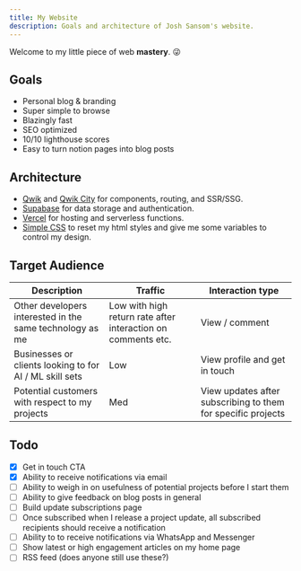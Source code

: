 ```yaml
---
title: My Website
description: Goals and architecture of Josh Sansom's website.
---
```


Welcome to my little piece of web **mastery**. 😜

## Goals
* Personal blog & branding
* Super simple to browse
* Blazingly fast
* SEO optimized
* 10/10 lighthouse scores
* Easy to turn notion pages into blog posts


## Architecture

* [Qwik](https://qwik.dev) and [Qwik City](https://qwik.city) for components, routing, and SSR/SSG.  
* [Supabase](https://supabase.io) for data storage and authentication.
* [Vercel](https://vercel.com) for hosting and serverless functions.
* [Simple CSS](https://simplecss.org/) to reset my html styles and give me some variables to control my design.

## Target Audience

| Description | Traffic | Interaction type |
| --- | --- | --- |
| Other developers interested in the same technology as me | Low with high return rate after interaction on comments etc. | View / comment |
| Businesses or clients looking to for AI / ML skill sets  | Low | View profile and get in touch |
| Potential customers with respect to my projects | Med | View updates after subscribing to them for specific projects |


## Todo

- [x]  Get in touch CTA
- [x]  Ability to receive notifications via email
- [ ]  Ability to weigh in on usefulness of potential projects before I start them
- [ ]  Ability to give feedback on blog posts in general
- [ ]  Build update subscriptions page
- [ ]  Once subscribed when I release a project update, all subscribed recipients should receive a notification
- [ ]  Ability to to receive notifications via WhatsApp and Messenger
- [ ]  Show latest or high engagement articles on my home page
- [ ]  RSS feed (does anyone still use these?)
